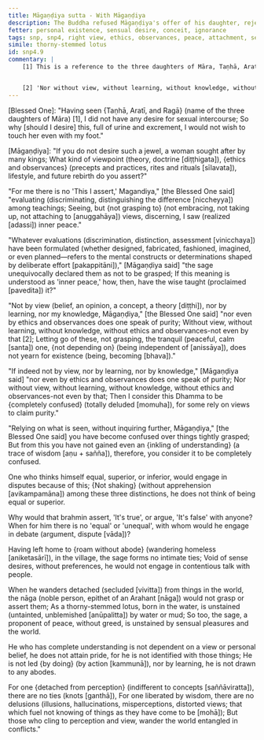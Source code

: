 ```yaml
---
title: Māgaṇḍiya sutta - With Māgaṇḍiya
description: The Buddha refused Māgaṇḍiya's offer of his daughter, rejecting worldly desires. He taught that true peace arises not from clinging to views, observances, or status, but from letting go of all attachments. Like a lotus unstained by water, the sage remains free, calm, and detached amidst the world.
fetter: personal existence, sensual desire, conceit, ignorance
tags: snp, snp4, right view, ethics, observances, peace, attachment, sensual desire, purity, liberation, wisdom, delusion, confusion, debate, discrimination, detachment, perception
simile: thorny-stemmed lotus
id: snp4.9
commentary: |
    [1] This is a reference to the three daughters of Māra, Taṇhā, Aratī, and Ragā, who came to seduce the Buddha by creating illusions of beauty and pleasure at the foot of the goatherd's banyan tree. The Buddha, however, remained unmoved by their charms and instead taught them the Dhamma. This event is described in SN 4.25.


    [2] 'Nor without view, without learning, without knowledge, without ethics and observances - not even by that;' The mundane right view 'There is what is given and what is offered and what is sacrificed; there is fruit and result of good and bad actions; there is this world and the other world; there is mother and father; there are beings who are reborn spontaneously; there are in the world good and virtuous recluses and brahmins who have realized for themselves by direct knowledge and declare this world and the other world.' should be accepted. Learning (hearing) should be accepted: the voice of another, discourses, mixed prose and verse, expositions, verses, inspired utterances, quotations, birth stories, marvelous accounts, and answers to questions; knowledge should be accepted: the knowledge of the factors of awakening, the knowledge of the noble truths, the knowledge of the kamma as one's own, knowledge of meditative attainments and the direct knowings. Similarly ethics and observances should be accepted. While these should be accepted, the Buddha is saying that purity is not attained by only these means, that these are not sufficient for the attainment of purity.
---
```


[Blessed One]: "Having seen \{Taṇhā, Aratī, and Ragā} (name of the three daughters of Māra) [1],
I did not have any desire for sexual intercourse;
So why [should I desire] this, full of urine and excrement,
I would not wish to touch her even with my foot."

[Māgaṇḍiya]: "If you do not desire such a jewel,
a woman sought after by many kings;
What kind of viewpoint (theory, doctrine [diṭṭhigata]), \{ethics and observances} (precepts and practices, rites and rituals [sīlavata]), lifestyle,
and future rebirth do you assert?"

"For me there is no 'This I assert,' Magandiya,"
[the Blessed One said]
"evaluating (discriminating, distinguishing the difference [niccheyya]) among teachings;
Seeing, but \{not grasping to} (not embracing, not taking up, not attaching to [anuggahāya]) views,
discerning, I saw (realized [adassi]) inner peace."

"Whatever evaluations (discrimination, distinction, assessment [vinicchaya]) have been formulated (whether designed, fabricated, fashioned, imagined, or even planned—refers to the mental constructs or determinations shaped by deliberate effort [pakappitāni]),"
[Māgaṇḍiya said]
"the sage unequivocally declared them as not to be grasped;
If this meaning is understood as 'inner peace,'
how, then, have the wise taught (proclaimed [pavedita]) it?"

"Not by view (belief, an opinion, a concept, a theory [diṭṭhi]), nor by learning, nor my knowledge, Māgaṇḍiya,"
[the Blessed One said]
"nor even by ethics and observances does one speak of purity;
Without view, without learning, without knowledge,
without ethics and observances-not even by that [2];
Letting go of these, not grasping,
the tranquil (peaceful, calm [santa]) one, \{not depending on} (being independent of [anissāya]), does not yearn for existence (being, becoming [bhava])."

"If indeed not by view, nor by learning, nor by knowledge,"
[Māgaṇḍiya said]
"nor even by ethics and observances does one speak of purity;
Nor without view, without learning, without knowledge,
without ethics and observances-not even by that;
Then I consider this Dhamma to be \{completely confused} (totally deluded [momuha]),
for some rely on views to claim purity."

"Relying on what is seen, without inquiring further, Māgaṇḍiya,"
[the Blessed One said]
you have become confused over things tightly grasped;
But from this you have not gained even an \{inkling of understanding} (a trace of wisdom [aṇu + sañña]),
therefore, you consider it to be completely confused.

One who thinks himself equal, superior, or inferior,
would engage in disputes because of this;
\{Not shaking} (without apprehension [avikampamāna]) among these three distinctions,
he does not think of being equal or superior.

Why would that brahmin assert, 'It's true',
or argue, 'It's false' with anyone?
When for him there is no 'equal' or 'unequal',
with whom would he engage in debate (argument, dispute [vāda])?

Having left home to \{roam without abode} (wandering homeless [aniketasārī]),
in the village, the sage forms no intimate ties;
Void of sense desires, without preferences,
he would not engage in contentious talk with people.

When he wanders detached (secluded [vivitta]) from things in the world,
the nāga (noble person, epithet of an Arahant [nāga]) would not grasp or assert them;
As a thorny-stemmed lotus, born in the water,
is unstained (untainted, unblemished [anūpalitta]) by water or mud;
So too, the sage, a proponent of peace, without greed,
is unstained by sensual pleasures and the world.

He who has complete understanding is not dependent on a view or personal belief,
he does not attain pride, for he is not identified with those things;
He is not led \{by doing} (by action [kammunā]), nor by learning,
he is not drawn to any abodes.

For one \{detached from perception} (indifferent to concepts [saññāviratta]), there are no ties (knots [ganthā]),
For one liberated by wisdom, there are no delusions (illusions, hallucinations, misperceptions, distorted views; that which fuel not knowing of things as they have come to be [mohā]);
But those who cling to perception and view,
wander the world entangled in conflicts."
